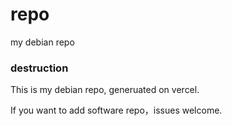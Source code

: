 # repo
my debian repo
### destruction
This is my debian repo, generuated on vercel.

If you want to add software repo，issues welcome.
